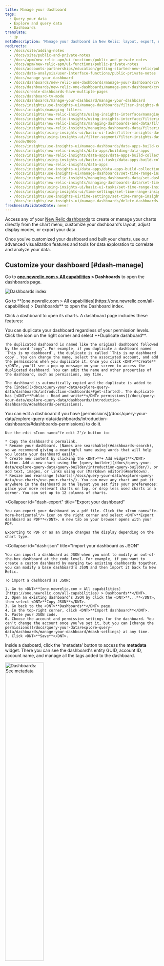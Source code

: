 ```yaml
---
title: Manage your dashboard
tags:
  - Query your data
  - Explore and query data
  - Dashboards
translate:
  - jp
metaDescription: 'Manage your dashboard in New Relic: layout, export, night mode, create/edit/delete widgets.'
redirects:
  - /docs/site/adding-notes
  - /docs/site/public-and-private-notes
  - /docs/apm/new-relic-apm/ui-functions/public-and-private-notes
  - /docs/apm/new-relic-apm/ui-functions/public-private-notes
  - /docs/accounts-partnerships/education/getting-started-new-relic/public-private-notes
  - /docs/data-analysis/user-interface-functions/public-private-notes
  - /docs/manage-your-dashboard
  - /docs/dashboards/new-relic-one-dashboards/manage-your-dashboard/create-dashboards-multiple-pages
  - /docs/dashboards/new-relic-one-dashboards/manage-your-dashboard/create-dashboards-have-multiple-pages
  - /docs/create-dashboards-have-multiple-pages
  - /docs/dashboard-tv-mode
  - /docs/dashboards/manage-your-dashboard/manage-your-dashboard
  - /docs/insights/use-insights-ui/manage-dashboards/filter-insights-dashboards/
  - /docs/insights/managing-filters
  - /docs/insights/new-relic-insights/using-insights-interface/managing-filters
  - /docs/insights/new-relic-insights/using-insights-interface/filtering-dashboards
  - /docs/insights/new-relic-insights/managing-dashboards-and-data/filtering-dashboards
  - /docs/insights/new-relic-insights/managing-dashboards-data/filtering-dashboards
  - /docs/insights/using-insights-ui/basic-ui-tasks/filter-insights-dashboards
  - /docs/insights/using-insights-ui/filter-segment/filter-insights-dashboards
  - /node/8606  
  - /docs/insights/use-insights-ui/manage-dashboards/data-apps-build-collections-linked-dashboards/
  - /docs/insights/new-relic-insights/data-apps/building-data-apps
  - /docs/insights/new-relic-insights/data-apps/data-apps-build-collections-linked-dashboards
  - /docs/insights/using-insights-ui/basic-ui-tasks/data-apps-build-collections-linked-dashboards
  - /docs/insights/new-relic-insights/data-apps
  - /docs/insights/use-insights-ui/data-apps/data-apps-build-collections-linked-dashboards 
  - /docs/insights/use-insights-ui/manage-dashboards/set-time-range-insights-dashboards-charts/
  - /docs/insights/new-relic-insights/managing-dashboards-data/set-dashboardwidget-time-range
  - /docs/insights/new-relic-insights/managing-dashboards-data/set-time-range-insights-dashboards-widgets
  - /docs/insights/using-insights-ui/basic-ui-tasks/set-time-range-insights-dashboards-widgets
  - /docs/insights/using-insights-ui/time-settings/set-time-range-insights-dashboards-widgets
  - /docs/insights/use-insights-ui/time-settings/set-time-range-insights-dashboards-charts 
  - /docs/insights/use-insights-ui/manage-dashboards/delete-dashboards-charts/    
freshnessValidatedDate: never
---
```













Access any of your [New Relic dashboards](/docs/dashboards/new-relic-one-dashboards/get-started/introduction-new-relic-one-dashboards) to create or manage your charts directly from the chart menu, customize your dashboard's layout, adjust display modes, or export your data.

Once you've customized your dashboard and built your charts, use our advanced visualization features and tools for data exploration to correlate and analyze your data.

## Customize your dashboard [#dash-manage]

Go to <DNT>**[one.newrelic.com > All capabilities](https://one.newrelic.com/all-capabilities) > Dashboards**</DNT> to open the dashboards page.

<img
  title="Dashboards index"
  alt="Dashboards index"
  src={dashboardsDashboardIndex}
/>

<figcaption>
  Go to
  <DNT>
    **[one.newrelic.com > All
    capabilities](https://one.newrelic.com/all-capabilities) > Dashboards**
  </DNT>
  to open the Dashboard index.
</figcaption>

Click a dashboard to open its charts. A dashboard page includes these features:

<CollapserGroup>
<Collapser
    id="dash-clone"
    title="Duplicate your dashboard"
  >
    You can duplicate your dashboard regardless of your permission levels. Click the <Icon name="fe-more-horizontal"/> icon on the right corner and select <DNT>**Duplicate dashboard**</DNT>.

    The duplicated dashboard is named like the original dashboard followed by the word “copy”. For example, if you duplicate a dashboard named `This is my dashboard`, the duplicate is called `This is my dashboard copy`. You can change the name, select the associated account, and add the permissions when you duplicate it. Once you click <DNT>**Create**</DNT>, you'll see a pop-up message on your screen to access the duplicated dashboard. You can edit the name and other properties of the dashboard, such as permissions, any time.

    The dashboard is automatically copied and the duplicate is added to the [index](/docs/query-your-data/explore-query-data/dashboards/introduction-dashboards/#get-started). The duplicate has [<DNT>**Public - Read and write**</DNT> permissions](/docs/query-your-data/explore-query-data/dashboards/introduction-dashboards/#dashboards-permissions).

  </Collapser>
<Collapser
    id="dash-edit"
    title="Edit your dashboard"
  >
    You can edit a dashboard if you have [permissions](/docs/query-your-data/explore-query-data/dashboards/introduction-dashboards/#dashboards-permissions) to do it.

    Use the edit <Icon name="fe-edit-2"/> button to:

    * Copy the dashboard's permalink.
    * Rename your dashboard. [Names are searchable](#dashboards-search), so we recommend giving a meaningful name using words that will help you locate your dashboard easily.
    * Create new content by clicking the <DNT>**+ Add widget**</DNT> button. Add a new chart using the [query builder](/docs/query-your-data/explore-query-data/query-builder/introduction-query-builder/), or add text, images, or links using our [Markdown editor](#markdown).
    * Resize and rearrange [charts](/docs/query-your-data/explore-query-data/use-charts/use-your-charts/). You can move any chart and put it anywhere in the dashboard so the layout you set fits your preferences: place your more relevant charts on top, or drop less used charts in a corner. You can set up to 12 columns of charts.

  </Collapser>

  <Collapser
    id="dash-export"
    title="Export your dashboard"
  >
    You can export your dashboard as a pdf file. Click the <Icon name="fe-more-horizontal"/> icon on the right corner and select <DNT>**Export dashboard as PDF**</DNT>. A new tab on your browser opens with your PDF.

    Exporting to PDF or as an image changes the display depending on the chart type.

  </Collapser>

<Collapser
    id="dash-json"
    title="Import your dashboard as JSON"
  >
    You can import a dashboard as JSON when you want to modify an out-of-the-box dashboard at the code level. For example, if you want to create a custom dashboard by merging two existing dashboards together, you can modify a base dashboard’s JSON and then import it back to New Relic.

    To import a dashboard as JSON:

    1. Go to <DNT>**[one.newrelic.com > All capabilities](https://one.newrelic.com/all-capabilities) > Dashboards**</DNT>.
    2. Open an existing dashboard’s JSON by click the <DNT>**...**</DNT>, then select <DNT>**Copy JSON**</DNT>.
    3. Go back to the <DNT>**Dashboards**</DNT> page.
    4. In the top-right corner, click <DNT>**Import dashboard**</DNT>.
    5. Paste your JSON code.
    6. Choose the account and permission settings for the dashboard. You can’t change the account once you’ve set it, but you can [change the permissions](/docs/query-your-data/explore-query-data/dashboards/manage-your-dashboard/#dash-settings) at any time.
    7. Click <DNT>**Save**</DNT>.

  </Collapser>
  <Collapser
    id="dashboards-metadata"
    title="See metadata"
  >

Inside a dasboard, click the 'metadata' button to access the <DNT>**metadata**</DNT> widget. There you can see the dashboard's entity GUID, account ID, account name, and manage all the tags added to the dashboard.

<img
  width="50%;"
  title="Dashboards: See metadata"
  alt="Dashboards: See metadata"
  src={dashboardsDashboardMetadata}
/>

From the dashboard index, there is the [<DNT>**See metadata & tags**</DNT>](/docs/query-your-data/explore-query-data/dashboards/introduction-dashboards/#dashboards-metadata) option to see the metadata of a dashboard.

  </Collapser>

  <Collapser
    id="dashboards-tags"
    title="See tags"
  >

Inside a dasboard, click the 'tags' button to access the <DNT>**tags**</DNT> widget. There you can see the dashboard's account ID, account name, email of the person who created it, permissions, and the ID of the trusted account.

<img
  width="50%;"
  title="Dashboards: See tags"
  alt="Dashboards: See tags"
  src={dashboardsDashboardTags}
/>

From the dashboard index, there is the [<DNT>**See metadata & tags**</DNT>](/docs/query-your-data/explore-query-data/dashboards/introduction-dashboards/#dashboards-metadata) option to see the tags of a dashboard.

  </Collapser>

<Collapser
    id="dash-settings"
    title="Settings menu"
  >
  Click the <Icon name="fe-more-horizontal"/> icon on the right corner and select <DNT>**Settings**</DNT>.
  
  <img
      width="40%;"
      title="Dashboards: Settings menu"
      alt="Dashboards: Settings menu"
      src={dashboardsSettingsMenu}
    />
  
  This option allows you:

      * To change the name of the dashboard. [Names are searchable](/docs/query-your-data/explore-query-data/dashboards/introduction-dashboards/#dashboards-search), so we recommend giving it a meaningful name that will help you locate your dashboard easily.
      * To modify the [dashboard's permissions](/docs/query-your-data/explore-query-data/dashboards/introduction-dashboards/#dashboards-permissions).

At the settings menu you can also see when the dashboard was created and the account it belongs to. These values can't be modified.

    <img
      width="30%;"
      title="Dashboards: Settings options"
      alt="Dashboards: Settings options"
      src={dashboardsSettingsOptions}
    />

  </Collapser>
  <Collapser
    id="template-variables"
    title="Template variables"
  >
    You can use template variables to dynamically filter your dashboards. Template variables give you and your dashboard users greater control over adjusting what your dashboards show. See [Template variables](/docs/query-your-data/explore-query-data/dashboards/dashboard-template-variables).
  </Collapser>

  <Collapser
    id="dash-visual-tv"
    title="TV mode"
  >
  You can enable a full-screen TV mode that optimizes the dashboard for display on a television screen.

There're two ways to turn on TV mode:

      * When viewing a dashboard, select the <Icon name="fe-monitor"/> icon at the top right.

      * Add this parameter to a dashboard page URL: `&tv-mode`

To configure TV mode, from a dashboard, click the <Icon name="fe-more-horizontal"/> icon on the right corner and select <DNT>**Settings**</DNT>. Under the TV mode section, there're these options:

      * <DNT>**Display the name of the dashboard**</DNT>. Turning off the dashboard name gives the dashboard charts more space on the screen.

      * <DNT>**Show time picker**</DNT>. Use this option to change the [time range](#dash-time-picker) of the data on display.

      * <DNT>**Cycle to the next page every 20 seconds**</DNT>. If the dashboard includes [several pages](#add-pages), you'll see this option.

These options are available if you've the permission in the dashboard.

    <img
      width="30%;"
      title="Dashboards: configure TV mode"
      alt="Dashboards: configure TV mode"
      src={dashboardsSettingsTVMode}
    />

  </Collapser>
</CollapserGroup>

<Callout variant="tip">
  You can use the [search](/docs/new-relic-one-core-ui-components) feature at
  any time to search data across [New
  Relic](/docs/new-relic-one/use-new-relic-one/get-started/introduction-new-relic-one).
</Callout>

## Manage dashboards via API [#api]

For how to create and manage dashboards via API, see [NerdGraph: Configure dashboards](/docs/apis/nerdgraph/examples/nerdgraph-dashboards).

## Add new content to your dashboard [#dash-create-chart]

Here's a few ways to add new content to your dashboard:

- Click the edit <Icon name="fe-edit-2"/> button at the top right corner, then create new content by clicking the <DNT>**Add widget**</DNT> button.
- From [metrics and events](/docs/query-your-data/explore-query-data/data-explorer/introduction-data-explorer) and [query builder](/docs/introduction-chart-builder).
- Use the <DNT>**+ Add widget**</DNT> button (accessible from the main dashboard page or in the edit mode) to access the [query builder](/docs/chart-builder/use-chart-builder/get-started/introduction-chart-builder), or to add content (such as text, links, or images) using our [Markdown editor](#dash-create-chart).
- [Copy an existing chart](#dash-manage-charts) from any dashboard.

If you experience issues adding new content, [check our error messages](/docs/query-your-data/explore-query-data/dashboards/dashboards-charts-import-export-data/#chart-error-messages).

### Add custom content using the Markdown editor [#markdown]

Add context and flair to your dashboard with custom content using our Markdown editor. With this feature, you can add formatted text, checklists, images, code snippets, and more. This makes it easy to explain shared dashboards, add useful hyperlinks, create task lists, and create any other rich content you need.

The Markdown editor contains a <DNT>**Markdown**</DNT> pane, where you enter your content, and a <DNT>**Preview**</DNT> pane, where you can view it. For more information about Markdown syntax options, see the [GitHub's Markdown guide](https://docs.github.com/en/get-started/writing-on-github/getting-started-with-writing-and-formatting-on-github/basic-writing-and-formatting-syntax).

You can also edit existing content by clicking the ellipses <Icon name="fe-more-horizontal"/>
icon on any Markdown widget and selecting <DNT>**Edit**</DNT>.

Learn more about what you can do with the Markdown widget in the short video below (approx. 3:11 minutes):

<Video id="_dLwy7xskBk" type="youtube" />

## Organize your dashboards with pages [#add-pages]

You can use multiple pages to organize your dashboard data in different views. When you add more pages to that dashboard, you can access these pages using the tabs at the top of the dashboard UI.

<img
  title="Dashboard with multiple pages"
  alt="Dashboard with multiple pages"
  src={dashboardsMultiPageDashboard}
/>

<figcaption>
  <DNT>**[one.newrelic.com > All capabilities](https://one.newrelic.com/all-capabilities) > Dashboards**</DNT>: This is an example of a dashboard with multiple pages, represented by the
  tabs at the top of the dashboard. You can add pages to dashboards, copy
  existing pages, and drag and drop the page tabs to new positions.
</figcaption>

You can use this feature to group together related dashboard views. This is valuable when you're aggregating a lot of data and charts related to a specific project, team, or subject.

For example, a mobile app team might build a dashboard focused on app performance by country. The first dashboard page might be an overview of performance across all countries, with other pages focused on specific countries.

There's other features to connect dashboards:

- [Create widgets containing Markdown text](#markdown) to add direct links to specific UI pages or dashboards.
- Use [facet filtering](/docs/dashboards/new-relic-one-dashboards/manage-your-dashboard/filter-new-relic-one-dashboards-facets) to create links that automatically link to and filter other dashboards.
- Use the dashboard search to find similarly named dashboards. To take advantage of this, you can add team- or project-specific words/phrases to dashboard names.

### Add and edit pages to a dashboard [#add-pages-edit]

To add or edit a page in a dashboard:

1. From a new or existing dashboard, enter edit mode by selecting the <Icon name="fe-edit-2"/> icon. Depending on the permissions of the dashboard, you'll see this icon or not.
2. Add a new page:
   - Select <DNT>**Add a page**</DNT> to add a blank page.
   - Clone an existing page by clicking the dropdown next to a page name, and selecting <DNT>**Duplicate Page**</DNT>.
3. While in edit mode, you can add widgets to the new page, drag and drop page tabs to new locations, and do other [dashboard editing tasks](#dash-manage-charts).
4. When you finish, select <DNT>**Done editing**</DNT>.

## Manage your charts and Markdown content [#dash-manage-charts]

From any Markdown element, access the menu on the upper right corner to edit or delete it. From any chart, access the chart action menu on the upper right corner to:

- Expand your chart to full screen.
- [Share your chart](#dash-export) as an image or with a link.
- For table charts only, export as a `.csv` file. You can import this file into other apps like Microsoft Excel or Google Sheets to do further analysis.
- View the query.
- Copy the chart to any dashboard.
- Open the [NRQL console](/docs/query-your-data/explore-query-data/query-builder/nrql-console/) to see or edit the query associated to the chart.
- Duplicate the chart.
- Delete the chart.

<img
  width="50%;"
  title="Chart action menu on the Dashboard page"
  alt="Chart action menu on the Dashboard page"
  src={dashboardsChartActionMenu}
/>

<Callout variant="important">
  You can't edit the query of a chart if you have
  <DNT>**Read only**</DNT> permissions to the dashboard.
</Callout>

Learn more about [how to use your charts](/docs/query-your-data/explore-query-data/use-charts/use-your-charts).

## Filter and refine your charts [#dash-search]

You can narrow down the information on display using the filtering function, which is a visual representation of query conditions:

- Use the <DNT>**filter bar**</DNT> to select the values or attributes you want to see, and remove the rest of the elements from the charts.
- Open the <DNT>**advanced filter bar**</DNT> to access the boolean operators (such as `=`, `!=`, `CONTAINS`, `EXCLUDES`, etc.) and add compound and complex conditions for filtering data.

After applying a filter, your dashboard will only show the data associated to the elements you selected. A small counter indicates the number of filters applied at a time.

To return to the default view, click on the small cross by the filter to remove it.

## Filter using the chart legend [#filter-legend]

Click on a legend in any chart with legends to see that series only, and remove the rest of series from the chart. This helps you isolate the data you want to analyze.

To do the opposite, use CMD (in a Mac) or CTRL (in Windows): This will remove the selected series, and keep the rest.

## Filter dashboards using facets [#filter-facets]

If a chart's NRQL query contains a `FACET` clause, you can use the faceted attributes to filter the current dashboard or another related dashboard. For more details, see [Filter by facets](/docs/dashboards/new-relic-one-dashboards/manage-your-dashboard/filter-new-relic-one-dashboards-facets).

## Use the time picker to adjust time settings [#dash-time-picker]

By default, each chart in the dashboard show data for the time period specified when they were created in the [query builder](/docs/introduction-chart-builder). However, you can use the [time picker](/docs/new-relic-solutions/get-started/glossary/#time-picker) to change the time range of the data on display and set the same range for all charts. This is particularly useful while troubleshooting incidents, if you need to narrow down your data to observe what happened in a specific time period.

<img
  width="50%;"
  title="Time picker on the Dashboard page"
  alt="Time picker on the Dashboard page"
  src={dashboardsTimePicker}
/>

The refresh rate depends on the duration of the time window you are viewing. For more information and examples, see [Chart refresh intervals](/docs/insights/use-insights-ui/manage-dashboards/insights-chart-refresh-intervals).

To change the time range:

- Select one of the available options from the dropdown menu (ranging from last `5 minutes` to last `6 months`).
- Customize the time range with specific start and end timestamps using the custom menu.

If you don't want to change the time range of a chart when using the time picker:

1. Click the <Icon name="fe-more-horizontal"/> icon and select <DNT>**Edit**</DNT>.
2. Open the <DNT>**Dashboard Options**</DNT> menu in the customizations UI.
3. Set the <DNT>**Ignore time picker**</DNT> toggle to on or off depending on your need.

## Export your data [#export-share]

You can export your dashboard and chart data with either of the following options:

- Export any dashboard as a PDF file clicking the <Icon name="fe-more-horizontal"/> icon on the right corner and select <DNT>**Export dashboard as PDF**</DNT>.
- Share your charts either as a PNG image or as a link: Click the <Icon name="fe-more-horizontal"/> icon on the right corner of the chart and select the <DNT>**Get as image**</DNT>.

Exporting to PDF or as an image has certain limitations depending on the chart type.

## Share your data [#data-share]

You may be used to any user in your organization having the ability to create live chart URLs by using the <DNT>**Get chart link**</DNT> option in supported visualizations. Now, to prevent potential data exposures, administrators will have control over who can and can't create live chart URLs. This permission is now controlled by both the <DNT>**Live Chart URL (individual)**</DNT> and <DNT>**Live Chart URL (all)**</DNT> capability, explained below. Using these, you can assign permissions to accounts to enable individual users to create shareable URLS.

In order to minimize disruption, customers who want to enable this functionality can create custom roles and assign them to their users prior to April 30, 2024. After April 30, 2024, this function will be generally available, and these capabilities will activate.

<Callout variant="important">
The ability to create live chart URLs will be removed from <DNT>HIPAA</DNT> and <DNT>FedRAMP</DNT> accounts on April 30, 2024.
</Callout>

### Live chart URL (individual) [#live-chart-individual]

Use this capability to limit the scope of the user actions to the live URLs that they create: 

* View: The user can see the live chart URLs they have created. 
* Modify: The user can create a live chart URL. 
* Delete: The user can delete any live chart URL they have created.

### Live chart URL (all) [#live-chart-all]
Use this capability to increase the scope of the user actions to live URLs that have been created by any user in the account: 

* View: The user can see all live chart URLs created by any user in the account.
* Delete: The user can delete any live chart URL created by any user in the account. 

The new capabilities will also apply to the [live chart URLs APIs](/docs/apis/nerdgraph/examples/manage-live-chart-urls-via-api). 

## Recover deleted dashboard [#deleted]

If you delete your dashboard, you can quickly restore it with NerdGraph. To learn how, read the [Support forum post](https://discuss.newrelic.com/t/relic-solution-using-nerdgraph-to-recover-a-deleted-dashboard/142855), or watch this short video (2:14 minutes).

<Video id="W_HblVC4mqU" type="youtube" />

## Key visual tools [#key-visual-tools]

Dashboards offer intuitive visualization features and tools for advanced data exploration and fast troubleshooting.

<CollapserGroup>
  <Collapser
    id="key-visual-coloring"
    title="Consistent chart coloring"
  >
    So that you can quickly see and correlate your data, facets that you apply to more than one chart in a dashboard have a consistent facet color across all the charts.
  </Collapser>


<Collapser id="key-visual-needle" title="Correlated needle">
  When you mouse over one chart, the correlated needle overlays across all
  charts or data points in the dashboard at the same time. The tooltip provides
  the relevant data points from the selected facet, such as maximum and minimum
  values in a line chart. It also highlights the selected attribute in a pie
  chart.
</Collapser>

  <Collapser
    id="key-visual-scrubber"
    title="Data scrubber"
  >
    The chart scrubber helps you select a data point or facet in a chart when the chart is too crowded and facets are too close to each other.

    Mouse along the needle to smoothly select the adjacent facets and view their associated data points. You can also lighten a heavily populated chart by unselecting one or more of the attributes that appear in the UI.

  </Collapser>

  <Collapser
    id="key-visual-zoom"
    title="Brush to zoom"
  >
    Drag to select a time segment on any chart and you automatically zoom to that time period on all the charts in the dashboard.

    The time picker reflects the new period on display in the dashboard. You can return to the default or any other time settings at any time.

  </Collapser>

  <Collapser
    id="key-visual-zoom"
    title="Custom visualizations"
  >
    You can also make custom visualizations for your dashboards. These enable you to include information from any data source. To learn more about working with custom visualizations, see [Build a custom visualization for dashboards](https://developer.newrelic.com/build-apps/build-visualization) and [Add custom visualizations to your dashboards](/docs/query-your-data/explore-query-data/dashboards/add-custom-visualizations-your-dashboards).
  </Collapser>
</CollapserGroup>
